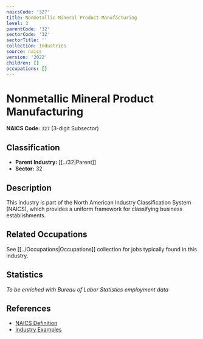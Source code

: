 ```yaml
---
naicsCode: '327'
title: Nonmetallic Mineral Product Manufacturing
level: 3
parentCode: '32'
sectorCode: '32'
sectorTitle: ''
collection: Industries
source: naics
version: '2022'
children: []
occupations: []
---
```

# Nonmetallic Mineral Product Manufacturing

**NAICS Code:** `327` (3-digit Subsector)

## Classification

- **Parent Industry:** [[../32|Parent]]
- **Sector:** 32

## Description

This industry is part of the North American Industry Classification System (NAICS), which provides a uniform framework for classifying business establishments.

## Related Occupations

See [[../Occupations|Occupations]] collection for jobs typically found in this industry.

## Statistics

*To be enriched with Bureau of Labor Statistics employment data*

## References

- [NAICS Definition](https://www.census.gov/naics/)
- [Industry Examples](https://www.census.gov/naics/2022NAICS/)
